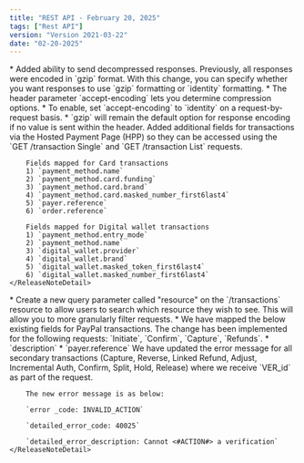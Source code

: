 ```yaml
---
title: "REST API - February 20, 2025"
tags: ["Rest API"]
version: "Version 2021-03-22"
date: "02-20-2025"
---
```


<ReleaseNoteSection title="Headers">
    <ReleaseNoteDetail type="changed">
        * Added ability to send decompressed responses. Previously, all responses were encoded in `gzip` format. With this change, you can specify whether you want responses to use `gzip` formatting or `identity` formatting.
            * The header parameter `accept-encoding` lets you determine compression options.
            * To enable, set `accept-encoding` to `identity` on a request-by-request basis.
            * `gzip` will remain the default option for response encoding if no value is sent within the header.
    </ReleaseNoteDetail>
</ReleaseNoteSection>
<ReleaseNoteSection title="Links">
    <ReleaseNoteDetail type="added">
        Added additional fields for transactions via the Hosted Payment Page (HPP) so they can be accessed using the `GET /transaction Single` and `GET /transaction List` requests.

        Fields mapped for Card transactions
        1) `payment_method.name`
        2) `payment_method.card.funding`
        3) `payment_method.card.brand`
        4) `payment_method.card.masked_number_first6last4`
        5) `payer.reference`
        6) `order.reference`

        Fields mapped for Digital wallet transactions
        1) `payment_method.entry_mode`
        2) `payment_method.name`
        3) `digital_wallet.provider`
        4) `digital_wallet.brand`
        5) `digital_wallet.masked_token_first6last4` 
        6) `digital_wallet.masked_number_first6last4`
    </ReleaseNoteDetail>
</ReleaseNoteSection>
<ReleaseNoteSection title="Transactions">
    <ReleaseNoteDetail type="added">
        * Create a new query parameter called "resource" on the `/transactions` resource to allow users to search which resource they wish to see. This will allow you to more granularly filter requests.
        * We have mapped the below existing fields for PayPal transactions. The change has been implemented for the following requests: `Initiate`, `Confirm`, `Capture`, `Refunds`.
            * `description`
            * `payer.reference`
    </ReleaseNoteDetail>
</ReleaseNoteSection>
<ReleaseNoteSection title="Verifications">
    <ReleaseNoteDetail type="added">
        We have updated the error message for all secondary transactions (Capture, Reverse, Linked Refund, Adjust, Incremental Auth, Confirm, Split, Hold, Release) where we receive `VER_id` as part of the request.

        The new error message is as below:

        `error _code: INVALID_ACTION`

        `detailed_error_code: 40025`

        `detailed_error_description: Cannot <#ACTION#> a verification`
    </ReleaseNoteDetail>
</ReleaseNoteSection>
